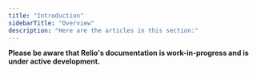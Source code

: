 ```yaml
---
title: "Introduction"
sidebarTitle: "Overview"
description: "Here are the articles in this section:"
---
```


<Warning> **Please be aware that Relio's documentation is work-in-progress and is under active development.** </Warning>


<CardGroup>

<Card
  title="Introduction"
  icon="dinosaur"
  href="/devpal/introduction/introduction"
/>
<Card title="Setup" icon="wrench" href="/devpal/introduction/setup" />
<Card
  title="Code Collector"
  icon="square-code"
  href="/devpal/introduction/code-collector"
/>
</CardGroup>
